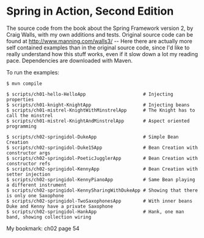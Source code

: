 = Spring in Action, Second Edition =

The source code from the book about the Spring Framework version 2, by Craig Walls, with my own additions and tests.
Original source code can be found at http://www.manning.com/walls3/ -- Here there are actually more self contained
examples than in the original source code, since I'd like to really understand how this stuff works, even if it slow
down a lot my reading pace.  Dependencies are downloaded with Maven. 

To run the examples:

<pre style="color:blue">
$ mvn compile

$ scripts/ch01-hello-HelloApp                     # Injecting properties
$ scripts/ch01-knight-KnightApp                   # Injecting beans
$ scripts/ch01-mistrel-KnightWithMinstrelApp      # The Knight has to call the minstrel
$ scripts/ch01-mistrel-KnightAndMinstrelApp       # Aspect oriented programming

$ scripts/ch02-springidol-DukeApp                 # Simple Bean Creation
$ scripts/ch02-springidol-Duke15App               # Bean Creation with constructor args
$ scripts/ch02-springidol-PoeticJugglerApp        # Bean Creation with constructor refs
$ scripts/ch02-springidol-KennyApp                # Bean Creation with setter injection
$ scripts/ch02-springidol-KennyPianoApp           # Same Bean playing a different instrument
$ scripts/ch02-springidol-KennySharingWithDukeApp # Showing that there is only one Saxophone
$ scripts/ch02-springidol-TwoSaxophonesApp        # With inner beans Duke and Kenny have a private Saxophone
$ scripts/ch02-springidol-HankApp                 # Hank, one man band, showing collection wiring
</pre>

My bookmark: ch02 page 54
